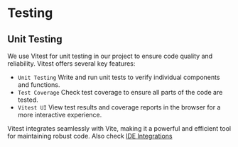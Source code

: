 # Testing

## Unit Testing

We use Vitest for unit testing in our project to ensure code quality and reliability. Vitest offers several key features:

* `Unit Testing` Write and run unit tests to verify individual components and functions.
* `Test Coverage` Check test coverage to ensure all parts of the code are tested.
* `Vitest UI` View test results and coverage reports in the browser for a more interactive experience.

Vitest integrates seamlessly with Vite, making it a powerful and efficient tool for maintaining robust code. Also check [IDE Integrations](https://vitest.dev/guide/ide)
